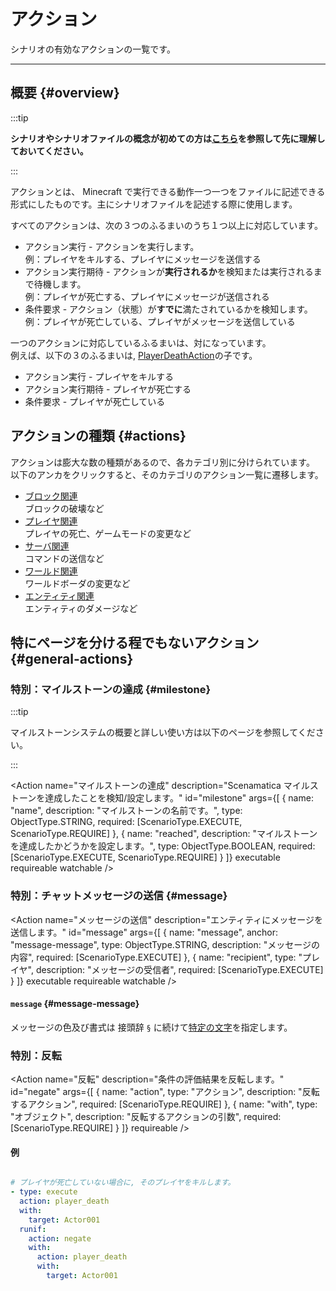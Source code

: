 

# アクション

シナリオの有効なアクションの一覧です。

---

## 概要 {#overview}

:::tip

**シナリオやシナリオファイルの概念が初めての方は[こちら](..)を参照して先に理解しておいてください。**

:::

アクションとは、 Minecraft で実行できる動作一つ一つをファイルに記述できる形式にしたものです。主にシナリオファイルを記述する際に使用します。

すべてのアクションは、次の３つのふるまいのうち１つ以上に対応しています。  
+ アクション実行 - アクションを実行します。  
  例：プレイヤをキルする、プレイヤにメッセージを送信する
+ アクション実行期待 - アクションが**実行されるか**を検知または実行されるまで待機します。  
  例：プレイヤが死亡する、プレイヤにメッセージが送信される
+ 条件要求 - アクション（状態）が**すでに**満たされているかを検知します。  
  例：プレイヤが死亡している、プレイヤがメッセージを送信している

一つのアクションに対応しているふるまいは、対になっています。  
例えば、以下の３のふるまいは, [PlayerDeathAction](player/#death)の子です。
+ アクション実行 - プレイヤをキルする
+ アクション実行期待 - プレイヤが死亡する
+ 条件要求 - プレイヤが死亡している


## アクションの種類 {#actions}

アクションは膨大な数の種類があるので、各カテゴリ別に分けられています。  
以下のアンカをクリックすると、そのカテゴリのアクション一覧に遷移します。

+ [ブロック関連](block)  
  ブロックの破壊など
+ [プレイヤ関連](player)  
  プレイヤの死亡、ゲームモードの変更など
+ [サーバ関連](server)  
  コマンドの送信など
+ [ワールド関連](world)  
  ワールドボーダの変更など
+ [エンティティ関連](entity)  
  エンティティのダメージなど

## 特にページを分ける程でもないアクション {#general-actions}

### 特別：マイルストーンの達成 {#milestone}

:::tip

マイルストーンシステムの概要と詳しい使い方は以下のページを参照してください。

<BelowDocument docId="use/scenario/milestone"
               label="マイルストーンシステムの概要"
/>

:::

<Action name="マイルストーンの達成"
        description="Scenamatica マイルストーンを達成したことを検知/設定します。"
        id="milestone"
        args={[
          {
            name: "name",
            description: "マイルストーンの名前です。",
            type: ObjectType.STRING,
            required: [ScenarioType.EXECUTE, ScenarioType.REQUIRE]
          },
          {
            name: "reached",
            description: "マイルストーンを達成したかどうかを設定します。",
            type: ObjectType.BOOLEAN,
            required: [ScenarioType.EXECUTE, ScenarioType.REQUIRE]
          }
        ]}
        executable requireable watchable
/>

### 特別：チャットメッセージの送信 {#message}

<Action name="メッセージの送信"
        description="エンティティにメッセージを送信します。"
        id="message"
        args={[
          {
            name: "message",
            anchor: "message-message",
            type: ObjectType.STRING,
            description: "メッセージの内容",
            required: [ScenarioType.EXECUTE]
          },
          {
            name: "recipient",
            type: "プレイヤ",
            description: "メッセージの受信者",
            required: [ScenarioType.EXECUTE]
          }
        ]}
        executable requireable watchable
/>

#### `message` {#message-message}

メッセージの色及び書式は 接頭辞 `§` に続けて[特定の文字](https://minecraft.fandom.com/ja/wiki/Formatting_codes)を指定します。

### 特別：反転

<Action name="反転"
        description="条件の評価結果を反転します。"
        id="negate"
        args={[
          {
            name: "action",
            type: "アクション",
            description: "反転するアクション",
            required: [ScenarioType.REQUIRE]
          },
          {
            name: "with",
            type: "オブジェクト",
            description: "反転するアクションの引数",
            required: [ScenarioType.REQUIRE]
          }
        ]}
        requireable
/>

#### 例

```yaml

# プレイヤが死亡していない場合に, そのプレイヤをキルします。
- type: execute
  action: player_death
  with:
    target: Actor001
  runif:
    action: negate
    with:
      action: player_death
      with:
        target: Actor001

```
